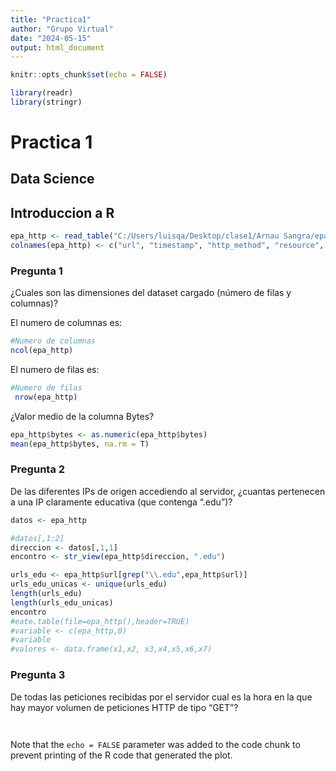 ```yaml
---
title: "Practica1"
author: "Grupo Virtual"
date: "2024-05-15"
output: html_document
---
```


```r
knitr::opts_chunk$set(echo = FALSE)
```

```r
library(readr)
library(stringr)

```
# Practica 1


## Data Science

## Introduccion a R

```r
epa_http <- read_table("C:/Users/luisqa/Desktop/clase1/Arnau Sangra/epa-http.csv", col_names = FALSE)
colnames(epa_http) <- c("url", "timestamp", "http_method", "resource", "protocol_version", "codigo_respuesta", "bytes")
```

### Pregunta 1

¿Cuales son las dimensiones del dataset cargado (número de filas y columnas)?

El numero de columnas es:
```r
#Numero de columnas
ncol(epa_http)
```
El numero de filas es: 
```r
#Numero de filas
 nrow(epa_http)
```
¿Valor medio de la columna Bytes?
```r
epa_http$bytes <- as.numeric(epa_http$bytes)
mean(epa_http$bytes, na.rm = T)
```


### Pregunta 2
De las diferentes IPs de origen accediendo al servidor, ¿cuantas pertenecen a una IP 
claramente educativa (que contenga ".edu")?
```r
datos <- epa_http

#datos[,1:2]
direccion <- datos[,1,1]
encontro <- str_view(epa_http$direccion, ".edu")

urls_edu <- epa_http$url[grep("\\.edu",epa_http$url)]
urls_edu_unicas <- unique(urls_edu)
length(urls_edu)
length(urls_edu_unicas)
encontro 
#eate.table(file=epa_http(),header=TRUE)
#variable <- c(epa_http,0)
#variable
#valores <- data.frame(x1,x2, x3,x4,x5,x6,x7)
```


### Pregunta 3
De todas las peticiones recibidas por el servidor cual es la hora en la que hay mayor volumen 
de peticiones HTTP de tipo "GET"?
```r

```


```r

```

Note that the `echo = FALSE` parameter was added to the code chunk to prevent printing of the R code that generated the plot.



